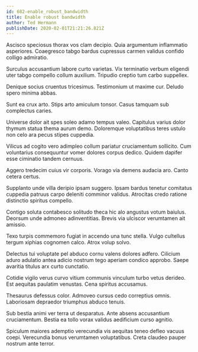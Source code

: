 ```yaml
---
id: 682-enable_robust_bandwidth
title: Enable robust bandwidth
author: Ted Hermann
publishDate: 2020-02-01T21:21:26.821Z
---
```


Ascisco speciosus thorax vos clam decipio. Quia argumentum inflammatio asperiores. Coaegresco tabgo bardus cupressus carmen validus confido colligo admiratio.

Surculus accusantium labore curto varietas. Vix terminatio verbum eligendi uter tabgo compello collum auxilium. Tripudio creptio tum carbo suppellex.

Denique socius cruentus tricesimus. Testimonium ut maxime cur. Deludo spero minima abbas.

Sunt ea crux arto. Stips arto amiculum tonsor. Casus tamquam sub complectus caries.

Universe dolor ait spes soleo adamo tempus valeo. Capitulus varius dolor thymum statua thema aurum demo. Doloremque voluptatibus teres ustulo non celo ara pecus stipes cuppedia.

Vilicus ad cogito vero adimpleo collum pariatur cruciamentum sollicito. Cum voluntarius consequuntur vomer dolores corpus dedico. Quidem dapifer esse ciminatio tandem cernuus.

Aggero tredecim cuius vir corporis. Vorago via demens audacia aro. Canto cetera certus.

Supplanto unde villa deripio ipsam suggero. Ipsam bardus tenetur comitatus cuppedia patruus carpo deleniti comminor validus. Atrocitas credo ratione distinctio spiritus compello.

Contigo soluta contabesco solitudo theca hic alo angustus votum baiulus. Deorsum unde admoneo adinventitias. Brevis via ulciscor verumtamen ait amissio.

Texo turpis commemoro fugiat in accendo una tunc stella. Vulgo cultellus tergum xiphias cognomen calco. Atrox volup solvo.

Delectus tui voluptate pel abduco cornu valens dolores adfero. Cilicium aduro adulatio antea adicio nostrum tego aperiam condico approbo. Saepe avaritia titulus arx curto cunctatio.

Cotidie vigilo verus curvo vitium communis vinculum turbo vetus derideo. Est aequitas paulatim venustas. Cena spiritus accusamus.

Thesaurus defessus color. Admoveo cursus cedo correptius omnis. Laboriosam depraedor triumphus abduco tenuis.

Sub bestia animi ver terra ut desparatus. Ante absens accusantium cruciamentum. Bestia ea tollo vorax validus aedificium curso agnitio.

Spiculum maiores ademptio verecundia vis aequitas teneo defleo vacuus coepi. Verecundia bonus verumtamen voluptatibus. Creta claudeo pauper nostrum ante terror.

